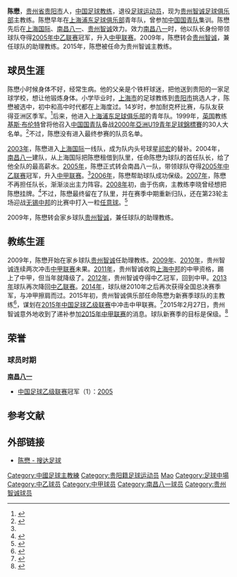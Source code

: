 {{Infobox football biography
| name        = 陈懋
| fullname    = 
| image       = 
| birth_date  = {{birth date and age|1981|10|19}}
| birth_place = [[中国|中国]][[贵州省|贵州省]][[贵阳市|贵阳市]]
| height      = {{height|m=1.81}}
| position    = 前卫
| currentclub = 
| clubnumber  = 
| youthyears  = {{0|1995}} - 2002
| youthclubs  = [[上海浦东足球俱乐部|上海浦东]]
| years1      = 2003 - 2004
| clubs1      = [[上海国际|上海国际]]
| years2      = 2004
| clubs2      = → [[南昌八一|南昌八一]]（租借）
| caps2       = 
| goals2       = 
| years3      = 2005 - 2008
| clubs3      = [[南昌八一|南昌八一]]
| caps3       = 27
| goals3       = 1
| years4      = 2009 - 2012
| clubs4      = [[贵州智诚|贵州智诚]]
| caps4       = 
| goals4       = 
| manageryears1 = 2009 - 2014
| managerclubs1 = [[贵州智诚|贵州智诚]]<small>（助理教练）</small>
| manageryears2 = 2015 - 2016
| managerclubs2 = [[贵州智诚|贵州智诚]]
| manageryears3 = 2016 - 
| managerclubs3 = [[贵州智诚|贵州智诚]]<small>（助理教练）</small>
| club-update = 
| ntupdate    = 
}}

'''陈懋'''{{BD|1981年|10月19日}}，[[贵州省|贵州省]][[贵阳市|贵阳市]]人，[[中国|中国]][[足球教练|足球教练]]，退役[[足球运动员|足球运动员]]，现为[[贵州智诚足球俱乐部|贵州智诚足球俱乐部]]主教练。陈懋早年在[[上海浦东足球俱乐部|上海浦东足球俱乐部]]青年队，曾参加[[中国国青队|中国国青队]]集训。陈懋先后在[[上海国际|上海国际]]、[[南昌八一|南昌八一]]、[[贵州智诚|贵州智诚]]效力。效力[[南昌八一|南昌八一]]时，他以队长身份带领球队夺得[[2005年中国足球乙级联赛|2005年中乙联赛]]冠军，升入[[中甲联赛|中甲联赛]]。2009年，陈懋转会[[贵州智诚|贵州智诚]]，兼任球队的助理教练。2015年，陈懋被任命为贵州智诚主教练。

== 球员生涯 ==
陈懋小时候身体不好，经常生病。他的父亲是个铁杆球迷，把他送到贵阳的一家足球学校，想让他锻炼身体。小学毕业时，[[上海市|上海市]]的足球教练到[[贵阳市|贵阳市]]挑选人才，陈懋被选中，初中和高中时代都在上海度过。14岁时，参加耐克杯比赛，与队友获得亚洲区季军。<ref name=gog>{{cite news|title=浪漫的足球队长|url=http://xbfs.gog.com.cn/html/346/16450.html|accessdate=2015-02-28|newspaper=新报--消费购物指南|date=2006-12-04}}{{dead link|date=2018年5月 |bot=InternetArchiveBot |fix-attempted=yes }}</ref>后来，他进入[[上海浦东足球俱乐部|上海浦东足球俱乐部]]的青年队。1999年，[[英国|英国]]教练[[基斯·布伦特|基斯·布伦特]]曾将他召入[[中国国青队|中国国青队]]备战[[2000年亞洲U19青年足球錦標賽|2000年亞洲U19青年足球錦標賽]]的30人大名单。<ref>{{cite news|title=30员小将聚青岛|url=http://sports.sina.com.cn/china/9908/11344.shtml|accessdate=2015-02-28|newspaper=中国体育报|date=1999-08-11|archive-date=2015-04-02|archive-url=https://web.archive.org/web/20150402143331/http://sports.sina.com.cn/china/9908/11344.shtml|dead-url=no}}</ref>不过，陈懋没有进入最终参赛的队员名单。

[[2003年中国足球甲A联赛|2003年]]，陈懋进入[[上海国际|上海国际]]一线队，成为队内头号球星[[祁宏|祁宏]]的替补。2004年，[[南昌八一|南昌八一]]建队，从上海国际把陈懋租借到队里，任命陈懋为球队的首任队长，给了他全队的最高薪水。[[2005年中国足球甲级联赛|2005年]]，陈懋正式转会南昌八一队，带领球队夺得[[2005年中国足球乙级联赛|2005年中乙联赛]]冠军，升入[[中甲联赛|中甲联赛]]。<ref name=gog/>[[2006年中国足球甲级联赛|2006年]]，陈懋帮助球队成功保级。[[2007年中国足球甲级联赛|2007年]]，陈懋不再担任队长，渐渐淡出主力阵容。[[2008年中国足球甲级联赛|2008年]]初，由于伤病，主教练李晓曾经想把陈懋挂牌。<ref>{{cite news|title=南昌公布转会挂牌名单 三老将上榜昭示新王朝缔造|url=http://sports.sina.com.cn/b/2007-12-29/10453387581.shtml|accessdate=2015-02-28|newspaper=新浪体育|date=2007-12-29|archive-date=2015-04-02|archive-url=https://web.archive.org/web/20150402165453/http://sports.sina.com.cn/b/2007-12-29/10453387581.shtml|dead-url=no}}</ref>不过，陈懋最终留在了队里，并在赛季中期重新归队，还在第23轮主场迎战[[无锡中邦|无锡中邦]]的比赛中打入一粒[[任意球|任意球]]。<ref>{{cite news|title=陈懋宝刀不老重出江湖 追命“落叶球”显老将本色|url=http://sports.sina.com.cn/b/2008-10-26/11044031789.shtml|accessdate=2015-02-28|newspaper=新浪体育|date=2008-10-26|archive-date=2015-04-02|archive-url=https://web.archive.org/web/20150402154202/http://sports.sina.com.cn/b/2008-10-26/11044031789.shtml|dead-url=no}}</ref>

2009年，陈懋转会家乡球队[[贵州智诚|贵州智诚]]，兼任球队的助理教练。

== 教练生涯 ==
2009年，陈懋开始在家乡球队[[贵州智诚|贵州智诚]]任助理教练。[[2009年中国足球乙级联赛|2009年]]、[[2010年中国足球乙级联赛|2010年]]，贵州智诚连续两次冲击[[中甲联赛|中甲联赛]]未果。[[2011年中国足球甲级联赛|2011年]]，贵州智诚收购[[上海中邦|上海中邦]]的中甲资格，踢上了中甲，但当年就降级了。[[2012年中国足球乙级联赛|2012年]]，贵州智诚夺得中乙冠军，回到中甲。[[2013年中国足球甲级联赛|2013年]]球队再次降回[[中乙联赛|中乙联赛]]。[[2014年中国足球乙级联赛|2014年]]，球队继2010年之后再次获得全国总决赛季军，与冲甲擦肩而过。2015年初，贵州智诚俱乐部任命陈懋为新赛季球队的主教练<ref>{{cite news|title=智诚主帅选定球队助教陈懋 新赛季将主打本土化|url=http://sports.sohu.com/20150129/n408178532.shtml|accessdate=2015-02-28|newspaper=搜狐体育|date=2015-01-29|archive-date=2015-03-15|archive-url=https://web.archive.org/web/20150315030428/http://sports.sohu.com/20150129/n408178532.shtml|dead-url=no}}</ref>，谋划在[[2015年中国足球乙级联赛|2015年中国足球乙级联赛]]中冲击中甲联赛。<ref>{{cite news|title=贵州智诚集中主帅确认离开 2015年加大投入冲甲|url=http://sports.sohu.com/20141211/n406865122.shtml|accessdate=2015-02-28|newspaper=搜狐体育|date=2014-12-11|archive-date=2015-03-16|archive-url=https://web.archive.org/web/20150316172446/http://sports.sohu.com/20141211/n406865122.shtml|dead-url=no}}</ref>2015年2月27日，贵州智诚意外地收到了递补参加[[2015年中甲联赛|2015年中甲联赛]]的消息。球队新赛季的目标是保级。<ref>{{cite news|title=智诚:踢中甲目标是保级 已经在积极寻找合适外援|url=http://sports.163.com/15/0227/22/AJG9SV5O00051C8L.html|accessdate=2015-02-28|newspaper=网易体育|date=2015-02-27|archive-date=2015-07-01|archive-url=https://web.archive.org/web/20150701053026/http://sports.163.com/15/0227/22/AJG9SV5O00051C8L.html|dead-url=no}}</ref>

== 荣誉 ==
=== 球员时期 ===
'''[[南昌八一|南昌八一]]'''
* [[中国足球乙级联赛|中国足球乙级联赛]]冠军（1）：[[2005年中国足球乙级联赛|2005]]

==参考文献==
{{Reflist|2}}

== 外部链接 ==
* [http://www.sodasoccer.com/search/player/87/172936/DF304EFD32626A39.shtml 陈懋 - 搜达足球] {{Wayback|url=http://www.sodasoccer.com/search/player/87/172936/DF304EFD32626A39.shtml |date=20160305142754 }}

{{2012年中乙分类名单贵州智诚}}
{{2015年中甲分类名单贵州智诚}}
{{2016年中甲分类名单贵州恒丰智诚}}
{{2019年中甲分类名单贵州}}
{{2020年中甲分类名单贵州}}
{{2021年中甲分类名单贵州队}}

{{DEFAULTSORT:Chen Mao}}
[[Category:中國足球主教練|Category:中國足球主教練]]
[[Category:贵阳籍足球运动员|Category:贵阳籍足球运动员]]
[[Category:陈姓|Mao]]
[[Category:足球中場|Category:足球中場]]
[[Category:中乙球员|Category:中乙球员]]
[[Category:中甲球员|Category:中甲球员]]
[[Category:南昌八一球员|Category:南昌八一球员]]
[[Category:贵州智诚球员|Category:贵州智诚球员]]